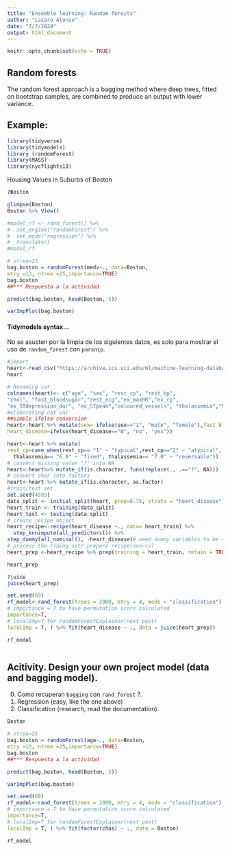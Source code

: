 ```yaml
---
title: "Ensemble learning: Random forests"
author: "Lazaro Alonso"
date: "7/7/2020"
output: html_document
---
```


```r
knitr::opts_chunk$set(echo = TRUE)
```

## Random forests
The random forest approach is a bagging method where deep trees, fitted on bootstrap samples, are combined to produce an output with lower variance.

## Example: 

```r
library(tidyverse)
library(tidymodels)
library (randomForest)
library(MASS)
library(nycflights13)
```

Housing Values in Suburbs of Boston
```r
?Boston
```

```r
glimpse(Boston)
Boston %>% View()
```
```r
#model_rf <- rand_forest() %>% 
#  set_engine("randomForest") %>% 
#  set_mode("regression") %>% 
#  translate()
#model_rf
```


```r
# ntree=25
bag.boston = randomForest(medv~., data=Boston,
mtry =13, ntree =25,importance=TRUE)
bag.boston
##*** Respuesta a la actividad
```
```r
predict(bag.boston, head(Boston, 5))
```
```r
varImpPlot(bag.boston)
```

#### Tidymodels syntax... 

No se asusten por la limpia de los siguientes datos, es solo para mostrar el uso de `random_forest` con `parsnip`. 

```r
#import
heart<-read_csv("https://archive.ics.uci.edu/ml/machine-learning-databases/heart-disease/processed.cleveland.data", col_names = F)
heart
```
```r
# Renaming var 
colnames(heart)<- c("age", "sex", "rest_cp", "rest_bp",
"chol", "fast_bloodsugar","rest_ecg","ex_maxHR","ex_cp",
"ex_STdepression_dur", "ex_STpeak","coloured_vessels", "thalassemia","heart_disease")
#elaborating cat var
##simple ifelse conversion 
heart<-heart %>% mutate(sex= ifelse(sex=="1", "male", "female"),fast_bloodsugar= ifelse(fast_bloodsugar=="1", ">120", "<120"), ex_cp=ifelse(ex_cp=="1", "yes", "no"),
heart_disease=ifelse(heart_disease=="0", "no", "yes")) 

heart<-heart %>% mutate(
rest_cp=case_when(rest_cp== "1" ~ "typical",rest_cp=="2" ~ "atypical", rest_cp== "3" ~ "non-CP pain",rest_cp== "4" ~ "asymptomatic"), rest_ecg=case_when(rest_ecg=="0" ~ "normal",rest_ecg=="1" ~ "ST-T abnorm",rest_ecg=="2" ~ "LV hyperthrophy"), ex_STpeak=case_when(ex_STpeak=="1" ~ "up/norm", ex_STpeak== "2" ~ "flat",ex_STpeak== "3" ~ "down"), thalassemia=case_when(thalassemia=="3.0" ~ "norm", 
  thalassemia== "6.0" ~ "fixed", thalassemia== "7.0" ~ "reversable")) 
# convert missing value "?" into NA
heart<-heart%>% mutate_if(is.character, funs(replace(., .=="?", NA)))
# convert char into factors
heart<-heart %>% mutate_if(is.character, as.factor)
#train/test set 
set.seed(4595)
data_split <- initial_split(heart, prop=0.75, strata = "heart_disease")
heart_train <- training(data_split)
heart_test <- testing(data_split)
# create recipe object
heart_recipe<-recipe(heart_disease ~., data= heart_train) %>%
  step_knnimpute(all_predictors()) %>% 
step_dummy(all_nominal(), -heart_disease)# need dummy variables to be created for some `randomForestexplainer` functions though random forest model itself doesnt need explicit one hot encoding 
# process the traing set/ prepare recipe(non-cv)
heart_prep <-heart_recipe %>% prep(training = heart_train, retain = TRUE)
```
```r
heart_prep
```

```r
?juice
juice(heart_prep)
```

```r
set.seed(69)
rf_model<-rand_forest(trees = 2000, mtry = 4, mode = "classification") %>% set_engine("randomForest",
# importance = T to have permutation score calculated
importance=T,
# localImp=T for randomForestExplainer(next post)
localImp = T, ) %>% fit(heart_disease ~ ., data = juice(heart_prep))
```

```r
rf_model
```

```r

```


## Acitivity. Design your own project model (data and bagging model).
0. Como recuperan `bagging` con `rand_forest` ?.
1. Regression (easy, like the one above)
2. Classification (research, read the documentation). 

```r
Boston
```
```r
# ntree=25
bag.boston = randomForest(age~., data=Boston,
mtry =13, ntree =25,importance=TRUE)
bag.boston
##*** Respuesta a la actividad
```
```r
predict(bag.boston, head(Boston, 5))
```
```r
varImpPlot(bag.boston)
```
```r
set.seed(69)
rf_model<-rand_forest(trees = 2000, mtry = 4, mode = "classification") %>% set_engine("randomForest",
# importance = T to have permutation score calculated
importance=T,
# localImp=T for randomForestExplainer(next post)
localImp = T, ) %>% fit(factor(chas) ~ ., data = Boston)
```

```r
rf_model
```